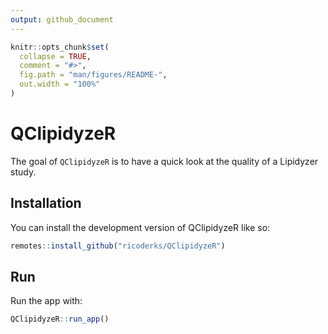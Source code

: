 ```yaml
---
output: github_document
---
```


<!-- README.md is generated from README.Rmd. Please edit that file -->

```r
knitr::opts_chunk$set(
  collapse = TRUE,
  comment = "#>",
  fig.path = "man/figures/README-",
  out.width = "100%"
)
```

# QClipidyzeR

<!-- badges: start -->
<!-- badges: end -->

The goal of `QClipidyzeR` is to have a quick look at the quality of a Lipidyzer study.

## Installation

You can install the development version of QClipidyzeR like so:

``` r
remotes::install_github("ricoderks/QClipidyzeR")
```

## Run

Run the app with:

```r
QClipidyzeR::run_app()
```

